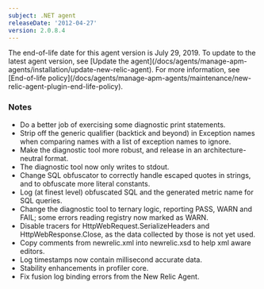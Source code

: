 ```yaml
---
subject: .NET agent
releaseDate: '2012-04-27'
version: 2.0.8.4
---
```


<Callout variant="important">
  The end-of-life date for this agent version is July 29, 2019. To update to the latest agent version, see [Update the agent](/docs/agents/manage-apm-agents/installation/update-new-relic-agent). For more information, see [End-of-life policy](/docs/agents/manage-apm-agents/maintenance/new-relic-agent-plugin-end-life-policy).
</Callout>

### Notes

* Do a better job of exercising some diagnostic print statements.
* Strip off the generic qualifier (backtick and beyond) in Exception names when comparing names with a list of exception names to ignore.
* Make the diagnostic tool more robust, and release in an architecture-neutral format.
* The diagnostic tool now only writes to stdout.
* Change SQL obfuscator to correctly handle escaped quotes in strings, and to obfuscate more literal constants.
* Log (at finest level) obfuscated SQL and the generated metric name for SQL queries.
* Change the diagnostic tool to ternary logic, reporting PASS, WARN and FAIL; some errors reading registry now marked as WARN.
* Disable tracers for HttpWebRequest.SerializeHeaders and HttpWebResponse.Close, as the data collected by those is not yet used.
* Copy comments from newrelic.xml into newrelic.xsd to help xml aware editors.
* Log timestamps now contain millisecond accurate data.
* Stability enhancements in profiler core.
* Fix fusion log binding errors from the New Relic Agent.

